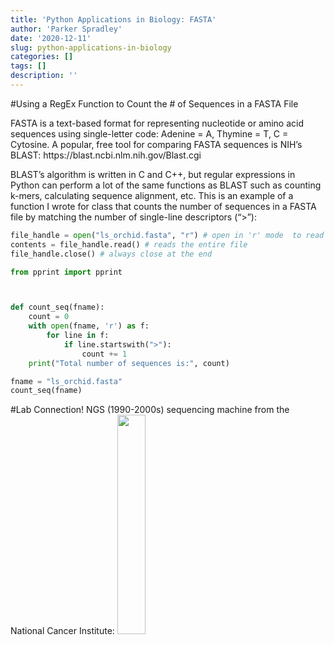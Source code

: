 ```yaml
---
title: 'Python Applications in Biology: FASTA'
author: 'Parker Spradley'
date: '2020-12-11'
slug: python-applications-in-biology
categories: []
tags: []
description: ''
---
```

#Using a RegEx Function to Count the # of Sequences in a FASTA File

FASTA is a text-based format for representing nucleotide or amino acid sequences using single-letter code: Adenine = A, Thymine = T, C = Cytosine. A popular, free tool for comparing FASTA sequences is NIH's BLAST: https://blast.ncbi.nlm.nih.gov/Blast.cgi

BLAST's algorithm is written in C and C++, but regular expressions in Python can perform a lot of the same functions as BLAST such as counting k-mers, calculating sequence alignment, etc. This is an example of a function I wrote for class that counts the number of sequences in a FASTA file by matching the number of single-line descriptors (">"):

```python
file_handle = open("ls_orchid.fasta", "r") # open in 'r' mode  to read the file
contents = file_handle.read() # reads the entire file 
file_handle.close() # always close at the end

from pprint import pprint



def count_seq(fname):
    count = 0
    with open(fname, 'r') as f:
        for line in f:
            if line.startswith(">"):
                count += 1
    print("Total number of sequences is:", count)

fname = "ls_orchid.fasta"
count_seq(fname)
```

#Lab Connection!
NGS (1990-2000s) sequencing machine from the National Cancer Institute: 
![](/post/2020-12-11-python-applications-in-biology_files/national-cancer-institute-klUaFqLAcFw-unsplash.jpg){width=30% height=30%}



